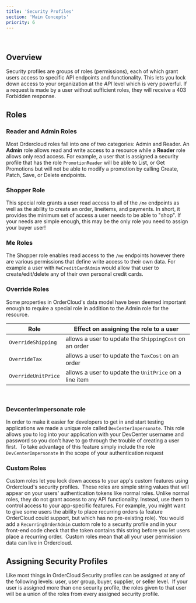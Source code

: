 ```yaml
---
title: 'Security Profiles'
section: 'Main Concepts'
priority: 6
---
```


​

## Overview

Security profiles are groups of roles (permissions), each of which grant users access to specific API endpoints and functionality. This lets you lock down access to your organization at the _API_ level which is very powerful. If a request is made by a user without sufficient roles, they will receive a 403 Forbidden response.

## Roles

### Reader and Admin Roles

Most Ordercloud roles fall into one of two categories: Admin and Reader. An **Admin** role allows read and write access to a resource while a **Reader** role allows only read access.
​
For example, a user that is assigned a security profile that has the role `PromotionReader` will be able to List, or Get Promotions but will not be able to modify a promotion by calling Create, Patch, Save, or Delete endpoints.

### Shopper Role

This special role grants a user read access to all of the `/me` endpoints as well as the ability to create an order, lineitems, and payments. In short, it provides the minimum set of access a user needs to be able to "shop". If your needs are simple enough, this may be the only role you need to assign your buyer user!

### Me Roles

The Shopper role enables read access to the `/me` endpoints however there are various permissions that define write access to their own data. For example a user with `MeCreditCardAdmin` would allow that user to create/edit/delete any of their own personal credit cards.

### Override Roles

Some properties in OrderCloud's data model have been deemed important enough to require a special role in addition to the Admin role for the resource.

| Role                | Effect on assigning the role to a user                 |
| ------------------- | ------------------------------------------------------ |
| `OverrideShipping`  | allows a user to update the `ShippingCost` on an order |
| `OverrideTax`       | allows a user to update the `TaxCost` on an order      |
| `OverrideUnitPrice` | allows a user to update the `UnitPrice` on a line item |
​

### DevcenterImpersonate role

In order to make it easier for developers to get in and start testing applications we made a unique role called `DevCenterImpersonate`. This role allows you to log into your application with your DevCenter username and password so you don't have to go through the trouble of creating a user first.
​
To take advantage of this feature simply include the role `DevCenterImpersonate` in the scope of your authentication request
​
### Custom Roles

Custom roles let you lock down access to your app's custom features using Ordercloud's security profiles.
​
These roles are simple string values that will appear on your users' authentication tokens like normal roles. Unlike normal roles, they do not grant access to any API functionality. Instead, use them to control access to your app-specific features. For example, you might want to give some users the ability to place recurring orders (a feature OrderCloud could support, but which has no pre-existing role). You would add a `RecurringOrderAdmin` custom role to a security profile and in your front-end code check that the token contains this string before you let users place a recurring order.
​
Custom roles mean that all your user permission data can live in Ordercloud.
​

## Assigning Security Profiles

Like most things in OrderCloud Security profiles can be assigned at any of the following levels: user, user group, buyer, supplier, or seller level.
​
If your user is assigned more than one security profile, the roles given to that user will be a union of the roles from every assigned security profile.
